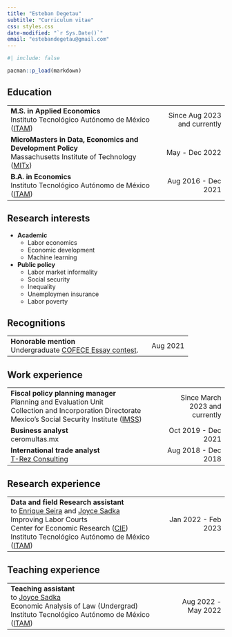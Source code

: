 ```yaml
---
title: "Esteban Degetau"
subtitle: "Curriculum vitae"
css: styles.css
date-modified: "`r Sys.Date()`"
email: "estebandegetau@gmail.com"
---
```


```r
#| include: false

pacman::p_load(markdown)

```

## Education

<!-- 
Headerless table -->
+----------------------------------------------------------------+----------------------------:+
| **M.S. in Applied Economics**<br>                              |Since Aug 2023 and currently |
| Instituto Tecnológico Autónomo de México                       |                             |
| ([ITAM](https://www.itam.mx/en))                               |                             |
+----------------------------------------------------------------+-----------------------------+
| **MicroMasters in Data, Economics and Development Policy**<br> |   May - Dec 2022            |
| Massachusetts Institute of Technology                          |                             |
| ([MITx](https://micromasters.mit.edu/dedp/))                   |                             |
+----------------------------------------------------------------+-----------------------------+
| **B.A. in Economics**<br>                                      | Aug 2016 - Dec 2021         |
| Instituto Tecnológico Autónomo de México                       |                             |
| ([ITAM](https://www.itam.mx/en))                               |                             |
+----------------------------------------------------------------+-----------------------------+

## Research interests

- **Academic**
  -   Labor economics
  -   Economic development
  -   Machine learning

- **Public policy**
  -  Labor market informality
  -  Social security
  -  Inequality
  -  Unemploymen insurance
  -  Labor poverty

## Recognitions


+------------------------------------------------------------------------------------------+-------------------------:+
| **Honorable mention**<br>Undergraduate                                                   | Aug 2021                 |
| [COFECE Essay contest](https://www.cofece.mx/revista-del-premio-cofece-de-ensayo-2021/). |                          |
+------------------------------------------------------------------------------------------+--------------------------+

## Work experience


+--------------------------------------------------------------------------------+------------------------------:+
| **Fiscal policy planning manager**                                             |Since March 2023 and currently | 
| <br>Planning and Evaluation Unit                                               |                               |
| <br>Collection and Incorporation Directorate                                   |                               |
| <br>Mexico's Social Security Institute ([IMSS](https://www.gob.mx/imss))       |                               |
+--------------------------------------------------------------------------------+-------------------------------+
|**Business analyst**                                                            | Oct 2019 - Dec 2021           |
|<br>ceromultas.mx                                                               |                               |
+--------------------------------------------------------------------------------+-------------------------------+
|**International trade analyst**                                                 | Aug 2018 - Dec 2018           |
|<br>[T-Rez Consulting](https://www.t-rezconsulting.com/)                        |                               |
+--------------------------------------------------------------------------------+-------------------------------+

## Research experience

+--------------------------------------------------------------------------------+------------------------------:+
|**Data and field Research assistant**                                           | Jan 2022 - Feb 2023           |
|<br>to [Enrique Seira](http://econ.msu.edu/faculty/seira/index.php)             |                               |
| and [Joyce Sadka](https://facultad.itam.mx/facultad/|4943-joyce-carol-sadka)   |                               |
|<br>Improving Labor Courts                                                      |                               |
|<br>Center for Economic Research ([CIE](http://cie.itam.mx/))                   |                               |
|<br>Instituto Tecnológico Autónomo de México ([ITAM](https://www.itam.mx/en))   |                               |
+--------------------------------------------------------------------------------+-------------------------------+

## Teaching experience

+--------------------------------------------------------------------------------+------------------------------:+
|**Teaching assistant**                                                          | Aug 2022 - May 2022           |
|<br>to [Joyce Sadka](https://facultad.itam.mx/facultad/|4943-joyce-carol-sadka) |                               |
|<br>Economic Analysis of Law (Undergrad)                                        |                               |
|<br>Instituto Tecnológico Autónomo de México ([ITAM](https://www.itam.mx/en))   |                               |
+--------------------------------------------------------------------------------+-------------------------------+